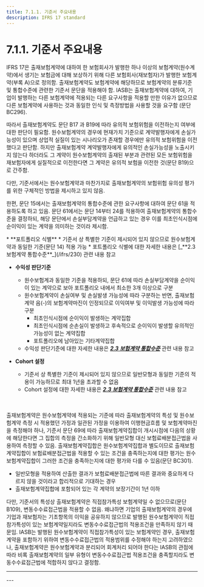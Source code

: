 ```yaml
---
title: 7.1.1. 기준서 주요내용
description: IFRS 17 standard
---
```


# 7.1.1. 기준서 주요내용

IFRS 17은 출재보험계약에 대하여 한 보험회사가 발행한 하나 이상의 보험계약(원수계약)에서 생기는 보험금에 대해 보상하기 위해 다른 보험회사(재보험자)가 발행한 보험계약(부록 A)으로 정의함. 출재보험계약도 보험계약에 해당하므로 보험계약의 분류기준 및 통합수준에 관련한 기준서 문단을 적용해야 함. IASB는 출재보험계약에 대하여, 기업이 발행하는 다른 보험계약에 적용되는 다른 요구사항을 적용할 만한 이유가 없으므로 다른 보험계약에 사용하는 것과 동일한 인식 및 측정방법을 사용할 것을 요구함 (문단 BC296).

따라서 출재보험계약도 문단 B17 과 B19에 따라 유의적 보험위험을 이전하는지 여부에 대한 판단이 필요함. 원수보험계약의 경우에 현재가치 기준으로 계약발행자에게 손실가능성이 있으며 상업적 실질이 있는 시나리오가 존재할 경우에만 유의적 보험위험을 이전했다고 판단함. 하지만 출재보험계약 계약발행자에게 유의적인 손실가능성을 노출시키지 않는다 하더라도 그 계약이 원수보험계약의 출재된 부분과 관련된 모든 보험위험을 재보험자에게 실질적으로 이전한다면 그 계약은 유의적 보험을 이전한 것(문단 B19)으로 간주함.

다만, 기준서에서는 원수보험계약과 마찬가지로 출재보험계약의 보험위험 유의성 평가를 위한 구체적인 방법을 제시하고 있지 않음.

한편, 문단 15에서는 출재보험계약의 통합수준에 관한 요구사항에 대하여 문단 61을 적용하도록 하고 있음. 문단 61에서는 문단 14부터 24를 적용하여 출재보험계약의 통합수준을 결정하되, 해당 문단에서 손실부담계약을 언급하고 있는 경우 이를 최초인식시점에 순이익이 있는 계약을 의미하는 것이라 제시함.

<Callout severity="success">
*  **포트폴리오 식별**
    * 기준서 상 특별한 기준이 제시되어 있지 않으므로 원수보험계약과 동일한 기준(문단 14) 적용 가능
    * 포트폴리오 식별에 대한 자세한 내용은 [_**2.3 보험계약 통합수준**_](/ifrs/230) 관련 내용 참고

*  **수익성 판단기준**
    * 원수보험계과 동일한 기준을 적용하되, 문단 61에 따라 손실부담계약을 순이익이 있는 계약으로 보아 포트폴리오 내에서 최소한 3개 이상으로 구분
    * 원수보험계약이 손실여부 및 손실발생 가능성에 따라 구분하는 반면, 출재보험계약 음(-)의 보험계약마진이 인정되므로 이익여부 및 이익발생 가능성에 따라 구분
      * 최초인식시점에 순이익이 발생하는 계약집합
      * 최초인식시점에 순손실이 발생하고 후속적으로 순이익이 발생할 유의적인 가능성이 없는 계약집합
      * 포트폴리오에 남아있는 기타계약집합
    * 수익성 판단기준에 대한 자세한 내용은 [_**2.3 보험계약 통합수준**_](/ifrs/230) 관련 내용 참고

*  **Cohort 설정**
    * 기준서 상 특별한 기준이 제시되어 있지 않으므로 일반모형과 동일한 기준의 적용이 가능하므로 최대 1년을 초과할 수 없음
    * Cohort 설정에 대한 자세한 내용은 [_**2.3 보험계약 통합수준**_](/ifrs/230) 관련 내용 참고
</Callout>

<br/><br/>
출재보험계약은 원수보험계약에 적용되는 기준에 따라 출재보험계약의 특성 및 원수보험계약 측정 시 적용했던 가정과 일관된 가정을 이용하여 이행현금흐름 및 보험계약마진을 측정해야 하나, 기준서 문단 69에 따라 출재보험계약집합이 개시시점에 다음의 상황에 해당한다면 그 집합의 측정을 간소화하기 위해 일반모형 대신 보험료배분접근법을 사용하여 측정할 수 있음. 출재보험계약집합은 원수보험계약집합과 별도이므로 출재보험계약집합이 보험료배분접근법을 적용할 수 있는 조건을 충족하는지에 대한 평가는 원수보험계약집합이 그러한 조건을 충족하는지에 대한 평가와 다를 수 있음(문단 BC301).

* 일반모형을 적용하여 산출한 결과가 보험료배분접근법에 따른 결과와 중요하게 다르지 않을 것이라고 합리적으로 기대하는 경우
* 출재보험계약집합에 포함되어 있는 각 계약의 보장기간이 1년 이하

다만, 기준서의 특성상 출재보험계약은 직접참가특성 보험계약일 수 없으므로(문단 B109), 변동수수료접근법을 적용할 수 없음. 왜냐하면 기업의 출재보험계약의 경우에 기업과 재보험자는 기초항목의 이익을 공유하지 않으므로 발행된 원수보험계약이 직접참가특성이 있는 보험계약일지라도 변동수수료접근법의 적용조건을 만족하지 않기 때문임. IASB는 발행된 원수보험계약이 직접참가특성이 있는 보험계약인 경우, 출재보험계약을 포함하기 위하여 변동수수료접근법의 적용범위를 수정해야 하는지 고려하였으나, 출재보험계약은 원수보험계약과 분리되어 회계처리 되어야 한다는 IASB의 관점에 따라 비록 출재보험계약의 일부 유형이 변동수수료접근법 적용조건을 충족할지라도 변동수수료접근법에 적합하지 않다고 결정함.

---
<CenterImg src="/ifrs/그림7-6.png" caption="[보유 재보험계약집합 측정모형 조건]" width="500" />
---
